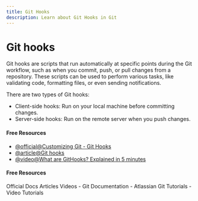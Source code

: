 ```yaml
---
title: Git Hooks
description: Learn about Git Hooks in Git
---
```


# Git hooks

Git hooks are scripts that run automatically at specific points during the Git workflow, such as when you commit, push, or pull changes from a repository. These scripts can be used to perform various tasks, like validating code, formatting files, or even sending notifications.

There are two types of Git hooks:

- Client-side hooks: Run on your local machine before committing changes.
- Server-side hooks: Run on the remote server when you push changes.

#### Free Resources

- [@official@Customizing Git - Git Hooks](https://git-scm.com/book/en/v2/Customizing-Git-Git-Hooks)
- [@article@Git hooks](https://www.atlassian.com/git/tutorials/git-hooks)
- [@video@What are GitHooks? Explained in 5 minutes](https://www.youtube.com/watch?v=1OFiiPretCM)

#### Free Resources

<Tabs defaultValue="official">
<TabsList>
<TabsTrigger value="official">Official Docs</TabsTrigger>
<TabsTrigger value="article">Articles</TabsTrigger>
<TabsTrigger value="video">Videos</TabsTrigger>
</TabsList>

<TabsContent value="official">
- <Link href="https://git-scm.com/docs">Git Documentation</Link>
</TabsContent>
<TabsContent value="article">
- <Link href="https://www.atlassian.com/git/tutorials">Atlassian Git Tutorials</Link>
</TabsContent>
<TabsContent value="video">
- <Link href="https://www.youtube.com/results?search_query=git+git-hooks+tutorial">Video Tutorials</Link>
</TabsContent>
</Tabs>

<Outlet path="6-workflows/best-practices/git-hooks" />

